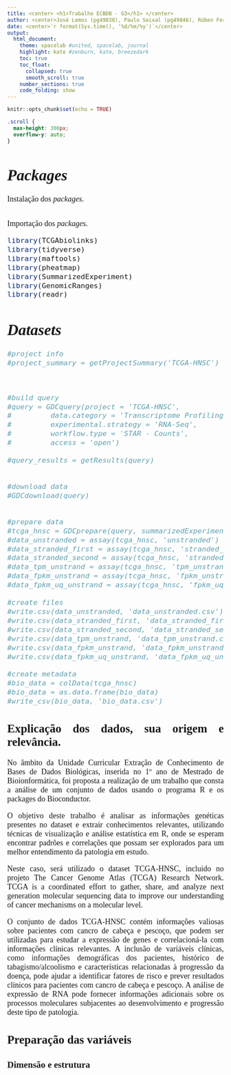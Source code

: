---
title: <center> <h1>Trabalho ECBDB - G3</h1> </center>
author: <center>José Lemos (pg49838), Paulo Seixal (pg49846), Rúben Fernandes (pg49847)</center>
date: <center>`r format(Sys.time(), '%d/%m/%y')`</center>
output:
  html_document:
    theme: spacelab #united, spacelab, journal
    highlight: kate #zenburn, kate, breezedark
    toc: true
    toc_float:
      collapsed: true
      smooth_scroll: true
    number_sections: true
    code_folding: show
---

```{r setup, include=FALSE}
knitr::opts_chunk$set(echo = TRUE)
```

```{css, echo=FALSE}
.scroll {
  max-height: 300px;
  overflow-y: auto;
}
```

```{=html}
<style>
body {text-align: justify}
div.fontdoc {font-family: georgia;}
    body .main-container {
        max-width: 1750px;
    }
</style>
```
<div class = "fontdoc">

<font size="4">

<a name="topo"></a>

# *Packages*

Instalação dos *packages*.

```{r packages, eval=FALSE, echo=TRUE}


```

Importação dos *packages*.

```{r, message=FALSE, warning=FALSE, results='hide'}
library(TCGAbiolinks)
library(tidyverse)
library(maftools)
library(pheatmap)
library(SummarizedExperiment)
library(GenomicRanges)
library(readr)

```

# *Datasets*

```{r datasets, echo=TRUE, message=FALSE, warning=FALSE, results='hide'}
#project info
#project_summary = getProjectSummary('TCGA-HNSC')



#build query
#query = GDCquery(project = 'TCGA-HNSC',
#         data.category = 'Transcriptome Profiling',
#         experimental.strategy = 'RNA-Seq',
#         workflow.type = 'STAR - Counts',
#         access = 'open')

#query_results = getResults(query)


#download data
#GDCdownload(query)


#prepare data
#tcga_hnsc = GDCprepare(query, summarizedExperiment = TRUE)
#data_unstranded = assay(tcga_hnsc, 'unstranded')
#data_stranded_first = assay(tcga_hnsc, 'stranded_first')
#data_stranded_second = assay(tcga_hnsc, 'stranded_second')
#data_tpm_unstrand = assay(tcga_hnsc, 'tpm_unstrand')
#data_fpkm_unstrand = assay(tcga_hnsc, 'fpkm_unstrand')
#data_fpkm_uq_unstrand = assay(tcga_hnsc, 'fpkm_uq_unstrand')

#create files
#write.csv(data_unstranded, 'data_unstranded.csv')
#write.csv(data_stranded_first, 'data_stranded_first.csv')
#write.csv(data_stranded_second, 'data_stranded_second.csv')
#write.csv(data_tpm_unstrand, 'data_tpm_unstrand.csv')
#write.csv(data_fpkm_unstrand, 'data_fpkm_unstrand.csv')
#write.csv(data_fpkm_uq_unstrand, 'data_fpkm_uq_unstrand.csv')

#create metadata
#bio_data = colData(tcga_hnsc)
#bio_data = as.data.frame(bio_data)
#write_csv(bio_data, 'bio_data.csv')

```

## Explicação dos dados, sua origem e relevância.

No âmbito da Unidade Curricular Extração de Conhecimento de Bases de Dados Biológicas, inserida no 1º ano de Mestrado de Bioionformática, foi proposta a realização de um trabalho que consta a análise de um conjunto de dados usando o programa R e os packages do Bioconductor.

O objetivo deste trabalho é analisar as informações genéticas presentes no dataset e extrair conhecimentos relevantes, utilizando técnicas de visualização e análise estatística em R, onde se esperam encontrar padrões e correlações que possam ser explorados para um melhor entendimento da patologia em estudo.

Neste caso, será utilizado o dataset TCGA-HNSC, incluido no projeto The Cancer Genome Atlas (TCGA) Research Network. TCGA is a coordinated effort to gather, share, and analyze next generation molecular sequencing data to improve our understanding of cancer mechanisms on a molecular level.

O conjunto de dados TCGA-HNSC contém informações valiosas sobre pacientes com cancro de cabeça e pescoço, que podem ser utilizadas para estudar a expressão de genes e correlacioná-la com informações clínicas relevantes. A inclusão de variáveis clínicas, como informações demográficas dos pacientes, histórico de tabagismo/alcoolismo e características relacionadas à progressão da doença, pode ajudar a identificar fatores de risco e prever resultados clínicos para pacientes com cancro de cabeça e pescoço. A análise de expressão de RNA pode fornecer informações adicionais sobre os processos moleculares subjacentes ao desenvolvimento e progressão deste tipo de patologia.

## Preparação das variáveis

### Dimensão e estrutura {.tabset}

####  {.unnumbered}
